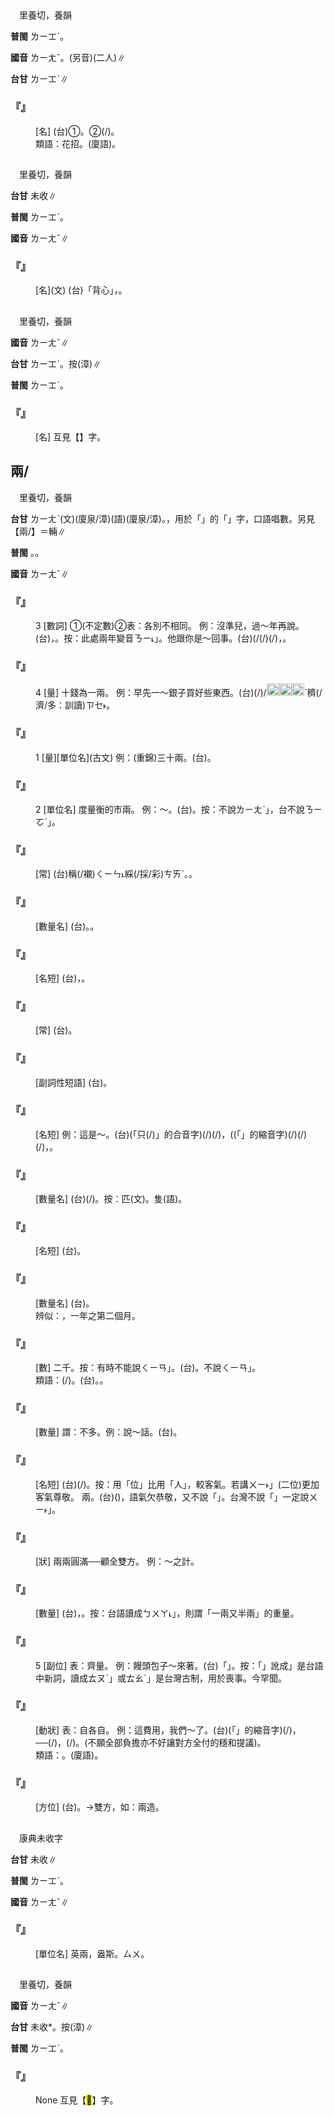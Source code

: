 
=={{ruby|倆|ㄌㄧㄤˇ}}==

　里養切，養韻

'''普閩''' <rt>ㄌㄧㆲˋ</rt>。

'''國音''' <rt>ㄌㄧㄤˇ</rt>。(另音){{ruby|倆|ㄌㄧㄚˇ}}(二人)∥

'''台甘''' <rt>ㄌㄧㆲˋ</rt>∥

    

==='''『{{ruby|伎|ㄐㄧˋ}}{{ruby|倆|ㄌㄧㄤˇ}}』'''===
: [名] (台)①{{ruby|會|ㄨㆤ˫}}{{ruby|/|ㆤ˫}}{{ruby|曉|ㄏㄧㄠˋ}}{{ruby|臨|ㄌㄧㆬˊ}}{{ruby|機|ㄍㄧ}}{{ruby|應|ㄧㄥ˪}}{{ruby|變|ㄅㄧㄢ˪}}{{ruby|丌|ㆤ}}{{ruby|機|ㄍㄧ}}{{ruby|竅|ㄎㄧㄠ˪}}。②{{ruby|無|ㆠㄜˊ}}{{ruby|正|ㄐㄧㄥ˪}}{{ruby|經|ㄍㄧㄥ}}{{ruby|丌|ㆤ}}{{ruby|手|ㄑㄧㄨˋ}}{{ruby|段|ㄉㄨㆩ˫}}(/{{ruby|技|ㄍㄧ}}{{ruby|術|ㄙㄨㆵ ͘}})。
:類語：花招。{{ruby|否|ㄆㄞˋ}}{{ruby|譜|ㄆㆦˋ}}(廈語)。
:
    

=={{ruby|裲|ㄌㄧㄤˇ}}==

　里養切，養韻

'''台甘''' 未收∥

'''普閩''' <rt>ㄌㄧㆲˋ</rt>。

'''國音''' <rt>ㄌㄧㄤˇ</rt>∥

    

==='''『{{ruby|裲|ㄌㄧㄤˇ}}{{ruby|襠|ㄉㄤ}}』'''===
: [名](文) (台){{ruby|古|ㄍㆦˋ}}{{ruby|語|ㆣㄨˋ}}{{ruby|/|ㆣㄧˋ}}{{ruby|中|ㄉㄧㆲ}}{{ruby|指|ㄐㄧˋ}}{{ruby|今|ㄍㄧㆬ}}{{ruby|之|ㄐㄧ}}「背心」，{{ruby|<mark>&#xffcae;</mark>|ㄍㄚㆷ}}{{ruby|仔|ㄚ}}。
    

=={{ruby|魎|ㄌㄧㄤˇ}}==

　里養切，養韻

'''國音''' <rt>ㄌㄧㄤˇ</rt>∥

'''台甘''' <rt>ㄌㄧㆲˋ</rt>。按{{ruby|：|ㄌㄧㄤˋ}}(漳)∥

'''普閩''' <rt>ㄌㄧㆲˋ</rt>。

    

==='''『{{ruby|魍|ㄨㄤˇ}}{{ruby|魎|ㄌㄧㄤˇ}}』'''===
: [名] 互見【{{ruby|魍|ㄨㄤˇ}}】字。
    

==兩/{{ruby|<mark>&#xf997a;</mark>|ㄌㄧㄤˇ}}==

　里養切，養韻

'''台甘''' <rt>ㄌㄧㄤˋ</rt>{{ruby|/|ㄌㄧㆲˋ}}(文)(廈泉/漳){{ruby|。|ㄋㄧㄨˋ}}{{ruby|/|ㄋㄧㆦˋ}}(語)(廈泉/漳)。{{ruby|(語)|ㄋㆭ˫}}，用於「{{ruby|一|ㄐㄧㆵ ͘}}{{ruby|二|ㄋㆭ˫}}{{ruby|三|ㄙㆩ}}」的「{{ruby|兩|ㄋㆭ˫}}」字，口語唱數。另見【兩/{{ruby|<mark>&#xf997a;</mark>|ㄌㄧㄤˋ}}】＝輛∥

'''普閩''' {{ruby|(文)|ㄌㄧㆲˋ}}。{{ruby|(白)|ㄋㄧㄨˋ}}{{ruby|/|ㄋㆭ˫}}。

'''國音''' <rt>ㄌㄧㄤˇ</rt>∥

    

==='''『{{ruby|兩|ㄌㄧㄤˇ}}』'''===
:3  [數詞] ①(不定數)②表：各別不相同。 例：沒準兒，過～年再說。(台){{ruby|無|ㆠㄜˊ}}{{ruby|的|ㄉㄧㆤㆶ}}{{ruby|確|ㄎㄚㆶ}}，{{ruby|過|ㄍㄨㆤ˪}}{{ruby|/|ㄍㆤ˪}}{{ruby|兩|ㄋㆭ˫}}{{ruby|年|ㄋㄧˊ}}{{ruby|仔|ㄚ}}{{ruby|則|ㄐㄧㄚㆷ}}{{ruby|講|ㄍㆲˋ}}。按：此處兩年變音{{ruby|「|ㄋㆭ˫}}<rt>ㄋㄧ˪</rt>」。他跟你是～回事。(台){{ruby|伊|ㄧ}}{{ruby|含|ㄏㆰ}}{{ruby|汝|ㄌㄧˋ}}{{ruby|情|ㄐㄧㄥˊ}}{{ruby|形|ㄏㄧㄥˊ}}(/{{ruby|載|ㄉㄞ˫}}(/{{ruby|戴|ㄉㄞ˪}}){{ruby|事|ㄐㄧ˪}}(/{{ruby|事|ㄉㄞ˫}}{{ruby|情|ㄐㄧ˪}}){{ruby|無|ㆠㄜˊ}}{{ruby|共|ㄍㄤ˫}}{{ruby|款|ㄎㄨㄢˋ}}，{{ruby|<mark>&#xffa45;</mark>|ㆠㆤ˫}}{{ruby|/|ㆠㄨㆤ˫}}{{ruby|用|ㄧㆲ˫}}{{ruby|/|ㄧㄥ˫}}{{ruby|得|ㄉㄧㆵ}}{{ruby|拍|ㄆㄚㆷ}}{{ruby|相|ㄒㄧㄜ}}{{ruby|濫|ㄌㆰ˫}}。
    

==='''『{{ruby|兩|ㄌㄧㄤˇ}}』'''===
:4  [量] 十錢為一兩。 例：早先一～銀子買好些東西。(台){{ruby|早|ㄗㄚˋ}}{{ruby|前|ㄐㄧㄥˊ}}(/{{ruby|舊|ㄍㄨ˫}}{{ruby|底|ㄉㆤˋ}}){{ruby|一|ㄐㄧㆵ ͘}}{{ruby|兩|ㄋㄧㄨˋ}}/[[File:fa49.png|20px]][[File:8ed5.png|20px]][[File:fa60.png|20px]]ˋ{{ruby|銀|ㆣㄨㄣˊ}}{{ruby|/|ㆣㄧㄣˊ}}{{ruby|<mark>&#xffa49;</mark>|ㆠㆤㆷ}}{{ruby|/|ㆠㄨㆤㆷ ͘}}{{ruby|買|ㆠㄨㆤˋ}}{{ruby|/|ㆠㆤˋ}}{{ruby|誠|ㄐㄧㆩˊ}}{{ruby|→|ㄐㄧㆩ}}穧(/濟/多：訓讀)<rt>ㄗㆤ˫</rt>{{ruby|/|ㄗㄨㆤ˫}}{{ruby|物|ㄇㆭㆷ ͘}}{{ruby|/|ㄇㄧㆷ ͘}}{{ruby|件|ㄍㄧㆩ˫}}。
    

==='''『{{ruby|兩|ㄌㄧㄤˇ}}』'''===
:1  [量][單位名](古文) 例：(重錦)三十兩。(台){{ruby|三|ㄙㆩ}}{{ruby|十|ㄗㄚㆴ ͘}}{{ruby|匹|ㄆㄧㆵ}}。
    

==='''『{{ruby|兩|ㄌㄧㄤˇ}}』'''===
:2  [單位名] 度量衡的市兩。 例：{{ruby|二|ㄦˋ}}～。(台){{ruby|兩|ㄋㆭ˫}}{{ruby|兩|ㄋㄧㄨˋ}}{{ruby|/|ㄋㄧㆦˋ}}。按：不說{{ruby|「|ㄌㄧㄤˇ}}<rt>ㄌㄧㄤˋ</rt>」，台不說{{ruby|「|ㄌㄧ˫}}<rt>ㄋㄧㆦˋ</rt>」。
    

==='''『{{ruby|模|ㄇㄛˊ}}{{ruby|棱|ㄌㄥˊ}}{{ruby|兩|ㄌㄧㄤˇ}}{{ruby|可|ㄎㄜˇ}}』'''===
: [常] (台)稱(/襯)<rt>ㄑㄧㄣ˪</rt>綵(/採/彩)<rt>ㄘㄞˋ</rt>{{ruby|攏|ㄌㆲˋ}}{{ruby|好|ㄏㄜˋ}}。{{ruby|無|ㆠㄜˊ}}{{ruby|決|ㄍㄨㄚㆵ}}{{ruby|斷|ㄉㄨㄢ˪}}。
    

==='''『{{ruby|兩|ㄌㄧㄤˇ}}{{ruby|撇|ㄆㄧㄝ}}{{ruby|鬍|ㄏㄨˊ}}{{ruby|子|·ㄗˇ}}』'''===
: [數量名] (台){{ruby|兩|ㄋㆭ˫}}{{ruby|撇|ㄆㄧㄚㆵ}}{{ruby|嘴|ㄘㄨㄧ˪}}{{ruby|鬚|ㄑㄧㄨ}}。{{ruby|八|ㄅㄚㆵ}}{{ruby|字|ㆢㄧ˫}}{{ruby|/|ㄌㄧ˫}}{{ruby|鬚|ㄑㄧㄨ}}。
    

==='''『{{ruby|兩|ㄌㄧㄤˇ}}{{ruby|樣|ㄧㄤˋ}}{{ruby|兒|ㄦ}}』'''===
: [名短] (台){{ruby|兩|ㄋㆭ˫}}{{ruby|樣|ㄧㆫ˫}}{{ruby|/|ㄧㆧ˫}}{{ruby|無|ㆠㄜˊ}}{{ruby|相|ㄒㄧㄜ}}{{ruby|像|ㄒㄧㄤ˫}}，{{ruby|無|ㆠㄜˊ}}{{ruby|共|ㄍㄤ˫}}{{ruby|款|ㄎㄨㄢˋ}}。
    

==='''『{{ruby|兩|ㄌㄧㄤˇ}}{{ruby|相|ㄒㄧㄤ}}{{ruby|情|ㄑㄧㄥˊ}}{{ruby|願|ㄩㄢˋ}}』'''===
: [常] (台){{ruby|兩|ㄋㆭ˫}}{{ruby|個|ㆤˊ}}{{ruby|人|ㄌㄤˊ}}{{ruby|攏|ㄌㆲˋ}}{{ruby|甘|ㄍㆰ}}{{ruby|願|ㆣㄨㄢ˫}}。
    

==='''『{{ruby|兩|ㄌㄧㄤˇ}}{{ruby|兩|ㄌㄧㄤˇ}}{{ruby|相|ㄒㄧㄤ}}{{ruby|對|ㄉㄨㄟˋ}}』'''===
: [副詞性短語] (台){{ruby|兩|ㄋㆭ˫}}{{ruby|個|ㆤˊ}}{{ruby|仔|ㄚ}}{{ruby|兩|ㄋㆭ˫}}{{ruby|個|ㆤˊ}}{{ruby|企|ㄎㄧㄚ˫}}{{ruby|相|ㄒㄧㄜ}}{{ruby|對|ㄉㄨㄧ˪}}{{ruby|向|ㄏㄧㆲ˪}}。
    

==='''『{{ruby|兩|ㄌㄧㄤˇ}}{{ruby|碼|ㄇㄚˇ}}{{ruby|事|ㄕˋ}}』'''===
: [名短] 例：這是～。(台){{ruby|<mark>&#xffacb;</mark>|ㄗㆤ}}(「只(/{{ruby|此|ㄐㄧˋ}}){{ruby|個|ㆤˊ}}」的合音字){{ruby|是|ㄒㄧ˫}}{{ruby|兩|ㄋㆭ˫}}{{ruby|項|ㄏㄤ˫}}{{ruby|載|ㄉㄞ˫}}(/{{ruby|戴|ㄉㄞ˪}}){{ruby|事|ㄐㄧ˪}}(/{{ruby|事|ㄉㄞ˫}}{{ruby|情|ㄐㄧ˪}})，({{ruby|<mark>&#xffb50;</mark>|ㄐㄧㆵ}}(「{{ruby|此|ㄐㄧˋ}}{{ruby|一|ㄐㄧㆵ ͘}}」的縮音字)(/{{ruby|此|ㄐㄧㆵ}}){{ruby|兩|ㄋㆭ˫}}{{ruby|項|ㄏㄤ˫}}{{ruby|載|ㄉㄞ˫}}(/{{ruby|戴|ㄉㄞ˪}}){{ruby|事|ㄐㄧ˪}}(/{{ruby|事|ㄉㄞ˫}}{{ruby|情|ㄐㄧ˪}}){{ruby|無|ㆠㄜˊ}}{{ruby|共|ㄍㄤ˫}}{{ruby|款|ㄎㄨㄢˋ}}，{{ruby|無|ㆠㄜˊ}}{{ruby|相|ㄒㄧㄜ}}{{ruby|同|ㄉㄤˊ}}。
    

==='''『{{ruby|兩|ㄌㄧㄤˇ}}{{ruby|匹|ㄆㄧ}}{{ruby|馬|ㄇㄚˇ}}』'''===
: [數量名] (台){{ruby|兩|ㄋㆭ˫}}{{ruby|匹|ㄆㄧㆵ}}{{ruby|馬|ㆠㆤˋ}}(/{{ruby|兩|ㄋㆭ˫}}{{ruby|隻|ㄐㄧㄚㆷ}}{{ruby|馬|ㆠㆤˋ}})。按：匹(文)。隻(語)。
    

==='''『{{ruby|兩|ㄌㄧㄤˇ}}{{ruby|股|ㄍㄨˇ}}{{ruby|繩|ㄕㄥˊ}}』'''===
: [名短] (台){{ruby|拍|ㄆㄚㆷ}}{{ruby|雙|ㄒㄧㄤ}}{{ruby|股|ㄍㆦˋ}}{{ruby|丌|ㆤ}}{{ruby|索|ㄙㄜㆷ}}{{ruby|仔|ㄚ}}。
    

==='''『{{ruby|兩|ㄌㄧㄤˇ}}{{ruby|個|·ㄍㄜˋ}}{{ruby|月|ㄩㄝˋ}}』'''===
: [數量名] (台){{ruby|兩|ㄋㆭ˫}}{{ruby|月|ㆣㄨㆤㆷ ͘}}{{ruby|/|ㆣㆤㆷ ͘}}{{ruby|日|ㆢㄧㆵ ͘}}{{ruby|/|ㄌㄧㆵ ͘}}。
:辨似：{{ruby|二|ㆢㄧ˫}}{{ruby|/|ㄌㄧ˫}}{{ruby|月|ㆣㄨㆤㆷ ͘}}，一年之第二個月。
:
    

==='''『{{ruby|兩|ㄌㄧㄤˇ}}{{ruby|千|ㄑㄧㄢ}}』'''===
: [數] 二千。按：有時不能說{{ruby|「|ㄦˋ}}<rt>ㄑㄧㄢ</rt>」。(台){{ruby|兩|ㄋㆭ˫}}{{ruby|千|ㄑㄧㄥ}}。不說{{ruby|「|ㄌㄧ˫}}<rt>ㄑㄧㄢ</rt>」。
:類語：{{ruby|兩|ㄌㄧㄤˇ}}{{ruby|億|ㄧˋ}}(/{{ruby|二|ㄦˋ}}{{ruby|億|ㄧˋ}})。(台){{ruby|兩|ㄋㆭ˫}}{{ruby|億|ㄧㆤㆶ}}。{{ruby|兩|ㄋㆭ˫}}{{ruby|萬|ㆠㄢ˫}}{{ruby|萬|ㆠㄢ˫}}。
:
    

==='''『{{ruby|兩|ㄌㄧㄤˇ}}{{ruby|句|ㄐㄩˋ}}』'''===
: [數量] 謂：不多。例：說～話。(台){{ruby|講|ㄍㆲˋ}}{{ruby|→|ㄍㆲ}}{{ruby|兩|ㄋㆭ˫}}{{ruby|句|ㄍㄨㆷ}}{{ruby|仔|ㄚ}}{{ruby|話|ㄨㆤ˫}}。
    

==='''『{{ruby|兩|ㄌㄧㄤˇ}}{{ruby|位|ㄨㄟˋ}}』'''===
: [名短] (台){{ruby|兩|ㄋㆭ˫}}{{ruby|位|ㄨㄧ˫}}(/{{ruby|兩|ㄋㆭ˫}}{{ruby|個|ㆤˊ}}{{ruby|坐|ㄗㆤ˫}}{{ruby|位|ㄨㄧ˫}}){{ruby|兩|ㄋㆭ˫}}{{ruby|個|ㆤˊ}}{{ruby|人|ㄌㄤˊ}}。按：用「位」比用「人」，較客氣。若講{{ruby|「|ㄌㄧ˫}}<rt>ㄨㄧ˫</rt>」(二位)更加客氣尊敬。 兩{{ruby|個|·ㄍㄜˋ}}。(台){{ruby|兩|ㄋㆭ˫}}{{ruby|個|ㆤˊ}}({{ruby|人|ㄌㄤˊ}})，語氣欠恭敬，又不說「{{ruby|二|ㄦˋ}}{{ruby|個|ㄍㄜˋ}}」。台灣不說「{{ruby|二|ㆢㄧ˫}}{{ruby|/|ㄌㄧ˫}}{{ruby|個|ㆤˊ}}」一定說{{ruby|「|ㄌㄧ˫}}<rt>ㄨㄧ˫</rt>」。
    

==='''『{{ruby|兩|ㄌㄧㄤˇ}}{{ruby|全|ㄑㄩㄢˊ}}』'''===
: [狀] 兩兩圓滿──顧全雙方。 例：～之計。
    

==='''『{{ruby|兩|ㄌㄧㄤˇ}}{{ruby|半|ㄅㄢˋ}}』'''===
: [數量] (台){{ruby|對|ㄉㄨㄧ˪}}{{ruby|半|ㄅㄨㆩ˪}}，{{ruby|平|ㄅㄧㄥˊ}}{{ruby|分|ㄏㄨㄣ}}。按：台語讀成{{ruby|「|ㄋㄧㄨˋ}}<rt>ㄅㄨㄚ˪</rt>」，則謂「一兩又半兩」的重量。
    

==='''『{{ruby|兩|ㄌㄧㄤˇ}}』'''===
:5  [副位] 表：齊量。 例：饅頭包子～來著。(台)「{{ruby|饅|ㆠㄢˋ}}{{ruby|頭|ㄊㄜˊ}}」{{ruby|包|ㄅㄠ}}{{ruby|仔|ㄚ}}{{ruby|來|ㄌㄞˊ}}{{ruby|一|ㄐㄧㆵ ͘}}{{ruby|半|ㄅㄨㆩ˪}}{{ruby|一|ㄐㄧㆵ ͘}}{{ruby|半|ㄅㄨㆩ˪}}。按：「{{ruby|饅|ㄇㄢˊ}}{{ruby|頭|·ㄊㄡˊ}}」訛成{{ruby|「|ㆠㄢˊ}}{{ruby|·|ㄊㄜ}}」是台語中新詞，讀成{{ruby|「|ㆠㄢ˪}}<rt>ㄊㄡˊ</rt>」或{{ruby|「|ㆠㄧㄣ˫}}<rt>ㄊㄠˊ</rt>」是台灣古制，用於喪事。今罕聞。
    

==='''『{{ruby|兩|ㄌㄧㄤˇ}}{{ruby|便|ㄅㄧㄢˋ}}』'''===
: [動狀] 表：自各自。 例：這費用，我們～了。(台){{ruby|<mark>&#xffb50;</mark>|ㄐㄧㆵ}}(「{{ruby|此|ㄐㄧˋ}}{{ruby|一|ㄐㄧㆵ ͘}}」的縮音字)(/{{ruby|此|ㄐㄧㆵ}}){{ruby|個|ㆤˊ}}{{ruby|費|ㄏㄨㄧ˪}}{{ruby|用|ㄧㆲ˫}}{{ruby|/|ㄧㄥ˫}}{{ruby|咱|ㄌㄢˋ}}{{ruby|來|·ㄌㄞˊ}}{{ruby|攤|ㄊㄨㆩ}}{{ruby|分|ㄏㄨㄣ}}，──{{ruby|各|ㄍㆦㆶ}}{{ruby|人|ㄌㄤˊ}}{{ruby|出|ㄘㄨㆵ}}(/{{ruby|出|ㄘㄨㆵ}}{{ruby|錢|ㄐㆪˊ}})，{{ruby|大|ㄉㄞ˫}}{{ruby|家|ㄍㆤ}}{{ruby|出|ㄘㄨㆵ}}(/{{ruby|出|ㄘㄨㆵ}}{{ruby|錢|ㄐㆪˊ}})。(不願全部負擔亦不好讓對方全付的穩和提議)。
:類語：{{ruby|無|ㆠㄜˊ}}{{ruby|相|ㄒㄧㄜ}}{{ruby|偏|ㄆㆪ}}。{{ruby|對|ㄉㄨㄧ˪}}{{ruby|頭|ㄊㄠˊ}}{{ruby|快|ㄎㄨㆤ˪}}{{ruby|便|ㄅㄧㄢ˫}}(廈語)。
:
    

==='''『{{ruby|兩|ㄌㄧㄤˇ}}{{ruby|邊|ㄅㄧㄢ}}』'''===
: [方位] (台){{ruby|雙|ㄒㄧㄤ}}{{ruby|旁|ㄅㄧㄥˊ}}{{ruby|邊|ㄅㆪ}}。→雙方，如：兩造。
    

=={{ruby|啢|ㄌㄧㄤˇ}}==

　康典未收字

'''台甘''' 未收∥

'''普閩''' <rt>ㄌㄧㆲˋ</rt>。

'''國音''' <rt>ㄌㄧㄤˇ</rt>∥

    

==='''『{{ruby|啢|ㄌㄧㄤˇ}}』'''===
: [單位名] 英兩，盎斯。{{ruby|(台)|ㆲˋ}}<rt>ㄙㄨ</rt>。
    

=={{ruby|<mark>&#xf9e74;</mark>|ㄌㄧㄤˇ}}==

　里養切，養韻

'''國音''' <rt>ㄌㄧㄤˇ</rt>∥

'''台甘''' 未收{{ruby|(台)|ㄌㄧㆲˋ}}*。按{{ruby|：|ㄌㄧㄤˋ}}(漳)∥

'''普閩''' <rt>ㄌㄧㆲˋ</rt>。

    

==='''『{{ruby|<mark>&#xf997c;</mark>|ㄨㄤˇ}}{{ruby|<mark>&#xf9e74;</mark>|ㄌㄧㄤˇ}}』'''===
: None 互見【<mark>&#xf997c;</mark>】字。
    

